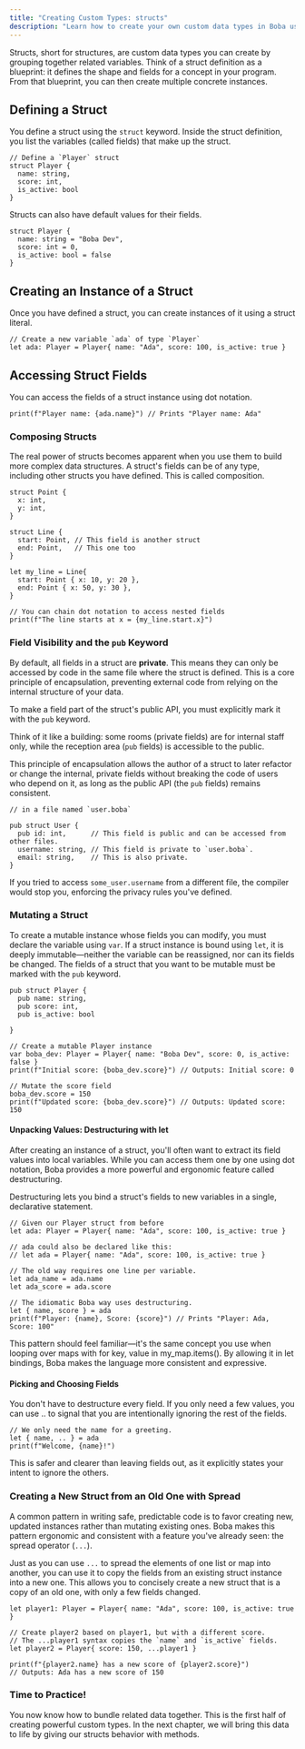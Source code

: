 ```yaml
---
title: "Creating Custom Types: structs"
description: "Learn how to create your own custom data types in Boba using structs."
---
```


Structs, short for structures, are custom data types you can create by grouping together related variables. Think of a struct definition as a blueprint: it defines the shape and fields for a concept in your program. From that blueprint, you can then create multiple concrete instances.

## Defining a Struct

You define a struct using the `struct` keyword. Inside the struct definition, you list the variables (called fields) that make up the struct.

```boba
// Define a `Player` struct
struct Player {
  name: string,
  score: int,
  is_active: bool
}
```

Structs can also have default values for their fields.

```boba
struct Player {
  name: string = "Boba Dev",
  score: int = 0,
  is_active: bool = false
}
```

## Creating an Instance of a Struct

Once you have defined a struct, you can create instances of it using a struct literal.

```boba
// Create a new variable `ada` of type `Player`
let ada: Player = Player{ name: "Ada", score: 100, is_active: true }
```

## Accessing Struct Fields

You can access the fields of a struct instance using dot notation.

```boba
print(f"Player name: {ada.name}") // Prints "Player name: Ada"
```

### Composing Structs

The real power of structs becomes apparent when you use them to build more complex data structures. A struct's fields can be of any type, including other structs you have defined. This is called composition.

```boba
struct Point {
  x: int,
  y: int,
}

struct Line {
  start: Point, // This field is another struct
  end: Point,   // This one too
}

let my_line = Line{
  start: Point { x: 10, y: 20 },
  end: Point { x: 50, y: 30 },
}

// You can chain dot notation to access nested fields
print(f"The line starts at x = {my_line.start.x}")
```

### Field Visibility and the `pub` Keyword

By default, all fields in a struct are **private**. This means they can only be accessed by code in the same file where the struct is defined. This is a core principle of encapsulation, preventing external code from relying on the internal structure of your data.

To make a field part of the struct's public API, you must explicitly mark it with the `pub` keyword.

Think of it like a building: some rooms (private fields) are for internal staff only, while the reception area (`pub` fields) is accessible to the public.

This principle of encapsulation allows the author of a struct to later refactor or change the internal, private fields without breaking the code of users who depend on it, as long as the public API (the `pub` fields) remains consistent.

```boba
// in a file named `user.boba`

pub struct User {
  pub id: int,      // This field is public and can be accessed from other files.
  username: string, // This field is private to `user.boba`.
  email: string,    // This is also private.
}
```

If you tried to access `some_user.username` from a different file, the compiler would stop you, enforcing the privacy rules you've defined.

### Mutating a Struct
To create a mutable instance whose fields you can modify, you must declare the variable using `var`. If a struct instance is bound using `let`, it is deeply immutable—neither the variable can be reassigned, nor can its fields be changed. The fields of a struct that you want to be mutable must be marked with the `pub` keyword.

```boba
pub struct Player {
  pub name: string,
  pub score: int,
  pub is_active: bool

}

// Create a mutable Player instance
var boba_dev: Player = Player{ name: "Boba Dev", score: 0, is_active: false }
print(f"Initial score: {boba_dev.score}") // Outputs: Initial score: 0

// Mutate the score field
boba_dev.score = 150
print(f"Updated score: {boba_dev.score}") // Outputs: Updated score: 150
```

#### Unpacking Values: Destructuring with let

After creating an instance of a struct, you'll often want to extract its field values into local variables. While you can access them one by one using dot notation, Boba provides a more powerful and ergonomic feature called destructuring.

Destructuring lets you bind a struct's fields to new variables in a single, declarative statement.

```boba
// Given our Player struct from before
let ada: Player = Player{ name: "Ada", score: 100, is_active: true }

// ada could also be declared like this:
// let ada = Player{ name: "Ada", score: 100, is_active: true }

// The old way requires one line per variable.
let ada_name = ada.name
let ada_score = ada.score

// The idiomatic Boba way uses destructuring.
let { name, score } = ada
print(f"Player: {name}, Score: {score}") // Prints "Player: Ada, Score: 100"
```

This pattern should feel familiar—it's the same concept you use when looping over maps with for key, value in my_map.items(). By allowing it in let bindings, Boba makes the language more consistent and expressive.

#### Picking and Choosing Fields

You don't have to destructure every field. If you only need a few values, you can use .. to signal that you are intentionally ignoring the rest of the fields.

```boba
// We only need the name for a greeting.
let { name, .. } = ada
print(f"Welcome, {name}!")
```

This is safer and clearer than leaving fields out, as it explicitly states your intent to ignore the others.

### Creating a New Struct from an Old One with Spread

A common pattern in writing safe, predictable code is to favor creating new, updated instances rather than mutating existing ones. Boba makes this pattern ergonomic and consistent with a feature you've already seen: the spread operator (`...`).

Just as you can use `...` to spread the elements of one list or map into another, you can use it to copy the fields from an existing struct instance into a new one. This allows you to concisely create a new struct that is a copy of an old one, with only a few fields changed.

```boba
let player1: Player = Player{ name: "Ada", score: 100, is_active: true }

// Create player2 based on player1, but with a different score.
// The ...player1 syntax copies the `name` and `is_active` fields.
let player2 = Player{ score: 150, ...player1 }

print(f"{player2.name} has a new score of {player2.score}")
// Outputs: Ada has a new score of 150
```

### Time to Practice!

You now know how to bundle related data together. This is the first half of creating powerful custom types. In the next chapter, we will bring this data to life by giving our structs behavior with methods.